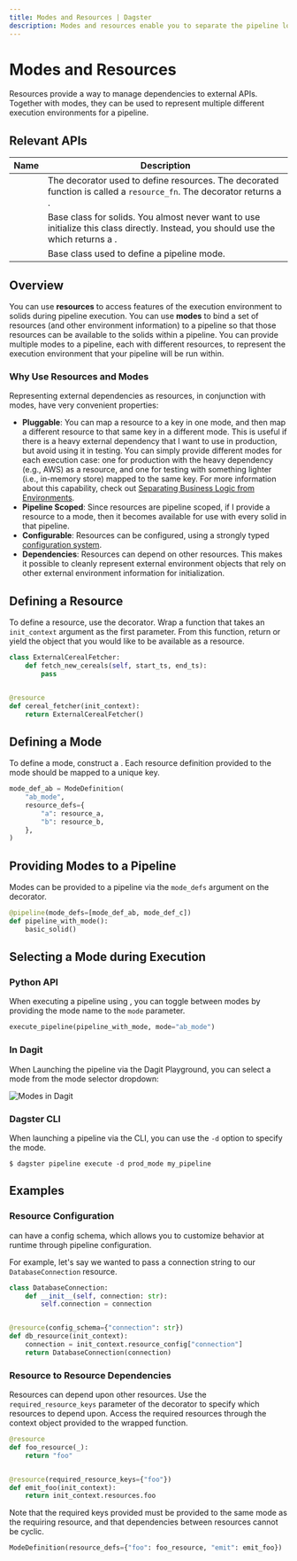 ```yaml
---
title: Modes and Resources | Dagster
description: Modes and resources enable you to separate the pipeline logic from the environments and therefore make it easier to test and develop data pipelines in various environments.
---
```


# Modes and Resources

Resources provide a way to manage dependencies to external APIs. Together with modes, they can be
used to represent multiple different execution environments for a pipeline.

## Relevant APIs

| Name                                     | Description                                                                                                                                                                                                        |
| ---------------------------------------- | ------------------------------------------------------------------------------------------------------------------------------------------------------------------------------------------------------------------ |
| <PyObject object="resource" decorator /> | The decorator used to define resources. The decorated function is called a `resource_fn`. The decorator returns a <PyObject object="ResourceDefinition" />.                                                        |
| <PyObject object="ResourceDefinition" /> | Base class for solids. You almost never want to use initialize this class directly. Instead, you should use the <PyObject object="resource" decorator /> which returns a <PyObject object="ResourceDefinition" />. |
| <PyObject object="ModeDefinition"     /> | Base class used to define a pipeline mode.                                                                                                                                                                         |

## Overview

You can use **resources** to access features of the execution environment to solids during pipeline execution. You can use **modes** to bind a set of resources (and other environment information) to a pipeline so that those resources can be available to the solids within a pipeline. You can provide multiple modes to a pipeline, each with different resources, to represent the execution environment that your pipeline will be run within.

### Why Use Resources and Modes

Representing external dependencies as resources, in conjunction with modes, have very convenient
properties:

- **Pluggable**: You can map a resource to a key in one mode, and then map a different resource to that same key in a different mode. This is useful if there is a heavy external dependency that I want to use in production, but avoid using it in testing. You can simply provide different modes for each execution case: one for production with the heavy dependency (e.g., AWS) as a resource, and one for testing with something lighter (i.e., in-memory store) mapped to the same key. For more information about this capability, check out [Separating Business Logic from Environments](/concepts/testing#separating-business-logic-from-environments).
- **Pipeline Scoped**: Since resources are pipeline scoped, if I provide a resource to a mode, then it becomes available for use with every solid in that pipeline.
- **Configurable**: Resources can be configured, using a strongly typed [configuration system](/concepts/configuration/config-schema).
- **Dependencies**: Resources can depend on other resources. This makes it possible to cleanly represent external environment objects that rely on other external environment information for initialization.

## Defining a Resource

To define a resource, use the <PyObject object="resource" decorator/> decorator. Wrap a function
that takes an `init_context` argument as the first parameter. From this function, return or yield
the object that you would like to be available as a resource.

```python file=/concepts/modes_resources/modes_resources.py startafter=start_resource_example endbefore=end_resource_example
class ExternalCerealFetcher:
    def fetch_new_cereals(self, start_ts, end_ts):
        pass


@resource
def cereal_fetcher(init_context):
    return ExternalCerealFetcher()
```

## Defining a Mode

To define a mode, construct
a <PyObject module="dagster" object="ModeDefinition" displayText="ModeDefinition"/>. Each resource
definition provided to the mode should be mapped to a unique key.

```python file=/concepts/modes_resources/modes_resources.py startafter=start_mode_example endbefore=end_mode_example
mode_def_ab = ModeDefinition(
    "ab_mode",
    resource_defs={
        "a": resource_a,
        "b": resource_b,
    },
)
```

## Providing Modes to a Pipeline

Modes can be provided to a pipeline via the `mode_defs` argument on
the <PyObject object="pipeline" decorator/> decorator.

```python file=/concepts/modes_resources/modes_resources.py startafter=start_pipeline_example endbefore=end_pipeline_example
@pipeline(mode_defs=[mode_def_ab, mode_def_c])
def pipeline_with_mode():
    basic_solid()
```

## Selecting a Mode during Execution

### Python API

When executing a pipeline using <PyObject module="dagster" object="execute_pipeline" />, you can toggle between modes by providing the mode name to the `mode` parameter.

```python file=/concepts/modes_resources/modes_resources.py startafter=start_execute_example endbefore=end_execute_example
execute_pipeline(pipeline_with_mode, mode="ab_mode")
```

### In Dagit

When Launching the pipeline via the Dagit Playground, you can select a mode from the mode selector dropdown:

![Modes in Dagit](/images/concepts/modes-resources/modes-dagit.png)

### Dagster CLI

When launching a pipeline via the CLI, you can use the `-d` option to specify the mode.

    $ dagster pipeline execute -d prod_mode my_pipeline

## Examples

### Resource Configuration

<PyObject object="ResourceDefinition" pluralize /> can have a config schema, which
allows you to customize behavior at runtime through pipeline configuration.

For example, let's say we wanted to pass a connection string to our `DatabaseConnection` resource.

```python file=/concepts/modes_resources/modes_resources.py startafter=start_resource_config endbefore=end_resource_config
class DatabaseConnection:
    def __init__(self, connection: str):
        self.connection = connection


@resource(config_schema={"connection": str})
def db_resource(init_context):
    connection = init_context.resource_config["connection"]
    return DatabaseConnection(connection)
```

### Resource to Resource Dependencies

Resources can depend upon other resources. Use the `required_resource_keys` parameter of
the <PyObject object="resource" decorator/> decorator to specify which resources to depend upon.
Access the required resources through the context object provided to the wrapped function.

```python file=/concepts/modes_resources/modes_resources.py startafter=start_resource_dep_example endbefore=end_resource_dep_example
@resource
def foo_resource(_):
    return "foo"


@resource(required_resource_keys={"foo"})
def emit_foo(init_context):
    return init_context.resources.foo
```

Note that the required keys provided must be provided to the same mode as the requiring resource,
and that dependencies between resources cannot be cyclic.

```python file=/concepts/modes_resources/modes_resources.py startafter=start_resource_dep_mode endbefore=end_resource_dep_mode
ModeDefinition(resource_defs={"foo": foo_resource, "emit": emit_foo})
```
